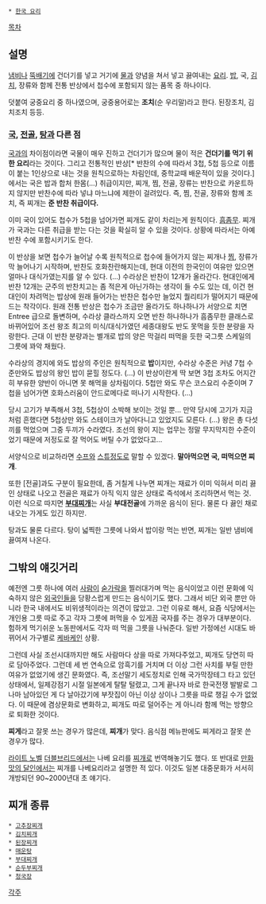  * [[한국 요리]]

[[목차]]
== 설명 ==
[[냄비]]나 [[뚝배기]]에 건더기를 넣고 거기에 [[물]]과 양념을 쳐서 넣고 끓여내는 [[요리]]. 
[[밥]], 국, [[김치]], 장류와 함께 전통 반상에서 첩수에 포함되지 않는 품목 중 하나이다.

덧붙여 궁중요리 중 하나였으며, 궁중용어로는 '''조치'''(순 우리말)라고 한다. 된장조치, 김치조치 등등. 
=== [[국]], [[전골]], [[탕]]과 다른 점 ===
[[국]]과의 차이점이라면 국물이 매우 진하고 건더기가 많으며 물이 적은 '''건더기를 먹기 위한 요리'''라는 것이다. 그리고 전통적인 반상[* 반찬의 수에 따라서 3첩, 5첩 등으로 이름이 붙는 1인상으로 내는 것을 원칙으로하는 차림인데, 중학교때 배운적이 있을 것이다.]에서는 국은 밥과 합처 한몸(...) 취급이지만, 찌개, 찜, 전골, 장류는 반찬으로 카운트하지 않지만 반찬수에 따라 넣냐 마느냐에 제한이 걸려있다. 즉, 찜, 전골, 장류와 함께 조치, 즉 찌개는 '''준 반찬 취급이다.'''

이미 국이 있어도 첩수가 5첩을 넘어가면 찌개도 같이 차리는게 원칙이다. [[흠좀무]]. 찌개가 국과는 다른 취급을 받는 다는 것을 확실히 알 수 있을 것이다. 상황에 따라서는 아예 반찬 수에 포함시키기도 한다.

이 반상을 보면 첩수가 늘어날 수록 원칙적으로 첩수에 들어가지 않는 찌개나 [[찜]], 장류가 막 늘어나기 시작하며, 반찬도 호화찬란해지는데, 현대 이전의 한국인이 여유만 있으면 얼마나 대식가였는지를 알 수 있다. (...) 수라상은 반찬이 12개가 올라간다. 현대인에게 반찬 12개는 군주의 반찬치고는 좀 적은게 아닌가하는 생각이 들 수도 있는 데, 이건 현대인이 차려먹는 밥상에 원래 들어가는 반찬은 첩수만 늘었지 퀄리티가 떨어지기 때문에 드는 착각이다. 원래 전통 반상은 첩수가 조금만 올라가도 하나하나가 서양으로 치면 Entree 급으로 돌변하며, 수라상 클라스까지 오면 반찬 하나하나가 흠좀무한 클래스로 바뀌어있어 조선 왕조 최고의 미식/대식가였던 세종대왕도 반도 못먹을 듯한 분량을 자랑한다. 근대 이 반찬 분량과는 별개로 밥의 양은 막걸리 떠먹을 듯한 국그릇 스케일의 그릇에 꽈악 채웠다.

수라상의 경지에 와도 밥상의 주인은 원칙적으로 '''밥'''이지만, 수라상 수준은 커녕 7첩 수준만와도 밥상의 왕인 밥이 묻힐 정도다. (...) 이 반상이란게 딱 보면 3첩 조차도 어지간히 부유한 양반이 아니면 못 해먹을 상차림이다. 5첩만 와도 무슨 코스요리 수준이며 7첩을 넘어가면 호화스러움이 안드로메다로 떠나기 시작한다. (...)

당시 고기가 부족해서 3첩, 5첩상이 소박해 보이는 것일 뿐... 만약 당시에 고기가 지금 처럼 흔했다면 5첩상만 와도 스테이크가 날아다니고 있었지도 모른다. (...) 왕은 총 다섯끼를 먹었으며 그중 두끼가 수라였다. 조선의 왕이 지는 업무는 정말 무지막지한 수준이었기 때문에 저정도로 잘 먹어도 버틸 수가 없었다고...

서양식으로 비교하라면 [[수프]]와 [[스튜]]정도로 말할 수 있겠다.  '''말아먹으면 국, 떠먹으면 찌개'''.

또한 [전골]과도 구분이 필요한데, 좀 거칠게 나누면 찌개는 재료가 이미 익혀서 미리 끓인 상태로 나오고 전골은 재료가 아직 익지 않은 상태로 즉석에서 조리하면서 먹는 것. 이런 식으로 따지면 '''[[부대찌개]]'''는 사실 '''부대전골'''에 가까운 음식이 된다. 물론 다 끓인 채로 내오는 가게도 있긴 하지만. 

탕과도 물론 다르다. 탕이 넓찍한 그릇에 나와서 밥이랑 먹는 반면, 찌개는 일반 냄비에 끓여져 나온다.
== 그밖의 얘깃거리 == 
예전엔 그릇 하나에 여러 [[사람]]이 [[숟가락]]을 찔러대가며 먹는 음식이었고 이런 문화에 익숙하지 않은 [[외국인]]들을 당황스럽게 만드는 음식이기도 했다. 그래서 비단 외국 뿐만 아니라 한국 내에서도 비위생적이라는 의견이 많았고. 그런 이유로 해서, 요즘 식당에서는 개인용 그릇 따로 주고 각자 그릇에 퍼먹을 수 있게끔 국자를 주는 경우가 대부분이다. 험하게 먹기쉬운 노동판에서도 각자 떠 먹을 그릇을 나눠준다. 일반 가정에선 시대도 바뀌어서 가구별로 [[케바케]]인 상황.

그런데 사실 조선시대까지만 해도 사람마다 상을 따로 가져다주었고, 찌개도 당연히 따로 담아주었다. 그런데 세 번 연속으로 암흑기를 거치며 더 이상 그런 사치를 부릴 만한 여유가 없었기에 생긴 문화였다. 즉, 조선말기 세도정치로 인해 국가막장테그 타고 있던 상태에서, 일제강점기 시절 일본에게 탈탈 털렸고, 그게 끝나자 바로 한국전쟁 발발로 그나마 남아있던 게 다 날아갔기에 부잣집이 아닌 이상 상이나 그릇을 따로 챙길 수가 없었다. 이 때문에 겸상문화로 변화하고, 찌개도 따로 덜어주는 게 아니라 함께 먹는 방향으로 퇴화한 것이다.

'''찌게'''라고 잘못 쓰는 경우가 많은데, '''찌개'''가 맞다. 음식점 메뉴판에도 찌게라고 잘못 쓴 경우가 많다.

[[라이트 노벨]] [[더블브리드]]에서는 나베 요리를 [[찌개]]로 번역해놓기도 했다. 또 반대로 [[만화]] [[맛의 달인]]에서는 찌개를 나베요리라고 설명한 적 있다. 이것도 일본 대중문화가 서서히 개방되던 90~2000년대 초 얘기다.
== 찌개 종류 ==
 * [[고추장찌개]]
 * [[김치찌개]]
 * [[된장찌개]]
 * [[매운탕]]
 * [[부대찌개]]
 * [[순두부찌개]]
 * [[청국장]]

[[각주]]
